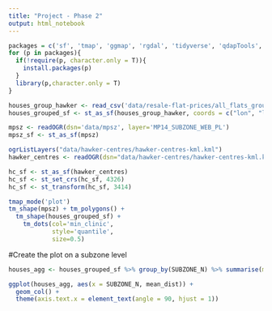 ```yaml
---
title: "Project - Phase 2"
output: html_notebook
---
```


```r
packages = c('sf', 'tmap', 'ggmap', 'rgdal', 'tidyverse', 'qdapTools', 'spatstat', 'readr')
for (p in packages){ 
  if(!require(p, character.only = T)){
    install.packages(p) 
  }
  library(p,character.only = T) 
}
```

```r
houses_group_hawker <- read_csv('data/resale-flat-prices/all_flats_grouped.csv')
houses_grouped_sf <- st_as_sf(houses_group_hawker, coords = c("lon", "lat"))

mpsz <- readOGR(dsn='data/mpsz', layer='MP14_SUBZONE_WEB_PL')
mpsz_sf <- st_as_sf(mpsz)
```

```r
ogrListLayers("data/hawker-centres/hawker-centres-kml.kml")
hawker_centres <- readOGR(dsn="data/hawker-centres/hawker-centres-kml.kml", layer='HAWKERCENTRE')

hc_sf <- st_as_sf(hawker_centres)
hc_sf <- st_set_crs(hc_sf, 4326)
hc_sf <- st_transform(hc_sf, 3414)

```

```r
tmap_mode('plot')
tm_shape(mpsz) + tm_polygons() + 
  tm_shape(houses_grouped_sf) +
    tm_dots(col='min_clinic',
            style='quantile',
            size=0.5)
```

#Create the plot on a subzone level

```r
houses_agg <- houses_grouped_sf %>% group_by(SUBZONE_N) %>% summarise(mean_dist=mean(min_clinic))

ggplot(houses_agg, aes(x = SUBZONE_N, mean_dist)) + 
  geom_col() + 
  theme(axis.text.x = element_text(angle = 90, hjust = 1))
```
